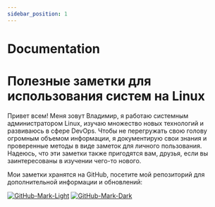 ```yaml
---
sidebar_position: 1
---
```


# Documentation

# Полезные заметки для использования систем на Linux

Привет всем! Меня зовут Владимир, я работаю системным администратором Linux, изучаю множество новых технологий и развиваюсь в сфере DevOps. Чтобы не перегружать свою голову огромным объемом информации, я документирую свои знания и проверенные методы в виде заметок для личного пользования. Надеюсь, что эти заметки также пригодятся вам, друзья, если вы заинтересованы в изучении чего-то нового.

Мои заметки хранятся на GitHub, посетите мой репозиторий для дополнительной информации и обновлений:


[![GitHub-Mark-Light](https://user-images.githubusercontent.com/3369400/139447912-e0f43f33-6d9f-45f8-be46-2df5bbc91289.png#gh-dark-mode-only)](https://github.com/kliganN)
[![GitHub-Mark-Dark](https://user-images.githubusercontent.com/3369400/139448065-39a229ba-4b06-434b-bc67-616e2ed80c8f.png#gh-light-mode-only)](https://github.com/kliganN)